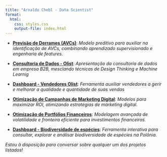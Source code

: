 ```yaml
---
title: "Arnaldo Chebl - Data Scientist"
format: 
  html:
    css: styles.css
    output-file: index.html
---
```


- [**Previsão de Derrames (AVCs)**](https://arnaldochebl.github.io/previsao_de_avc/): *Modelo preditivo para auxiliar na identificação de AVCs, combinando aprendizado supervisionado e engenharia de features.*
  
- [**Consultoria de Dados - Olist**](https://docs.google.com/presentation/d/14Xk74pP7uZvJl56eKhq4THSe53pHs4qp/edit#slide=id.p1): *Apresentação da consultoria de dados em empresa B2B, mesclando técnicas de Design Thinking e Machine Learnig*
  
- [**Dashboard - Vendedores Olist**](https://datasciencedeploy.shinyapps.io/dash_olist/): *Ferramenta auxiliar vendedores a gerir e melhorar a qualidade e quantidade de suas vendas*
  
- [**Otimização de Campanhas de Marketing Digital**](https://arnaldochebl.github.io/marketing_analytics/): *Modelos para maximizar ROI, otimizando estratégias de marketing digital.*
  
- [**Otimização de Portfólios Financeiros**](https://github.com/arnaldochebl/financial_analytics/blob/main/series_volateis.ipynb): *Modelagem avançada de volatilidade e fronteira eficiente para investimentos financeiros.*

- [**Dashboard - Biodiversidade de espécies**](https://datasciencedeploy.shinyapps.io/appsylon4/): *Ferramenta interativa para consultar, explorar e análisar biodiversidade de espécies na Polônia.*

*Estou à disposição para conversar sobre qualquer um dos projetos listados!*